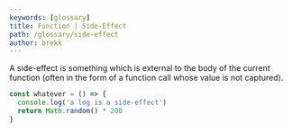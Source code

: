 ```yaml
---
keywords: [glossary]
title: Function | Side-Effect
path: /glossary/side-effect
author: brekk
---
```



<Def of="Side-Effect" />

A side-effect is something which is external to the body of the current function (often in the form of a function call whose value is not captured).

```js
const whatever = () => {
  console.log('a log is a side-effect')
  return Math.random() * 200
}
```
